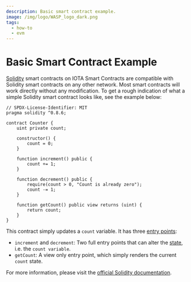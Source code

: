 ```yaml
---
description: Basic smart contract example.
image: /img/logo/WASP_logo_dark.png
tags:
  - how-to
  - evm
---
```



# Basic Smart Contract Example

[Solidity](https://docs.soliditylang.org/en/v0.8.16/) smart contracts on IOTA Smart Contracts are compatible with
Solidity smart contracts on any other network. Most smart contracts will work directly without any modification. To get
a rough indication of what a simple Solidity smart contract looks like, see the example below:

```solidity
// SPDX-License-Identifier: MIT
pragma solidity ^0.8.6;

contract Counter {
    uint private count;

    constructor() {
        count = 0;
    }

    function increment() public {
        count += 1;
    }

    function decrement() public {
        require(count > 0, "Count is already zero");
        count -= 1;
    }

    function getCount() public view returns (uint) {
        return count;
    }
}

```

This contract simply updates a `count` variable. It has
three [entry points](../explanations/smart-contract-anatomy.md#entry-points):

-   `increment` and `decrement`: Two full entry points that can alter
    the [state](../explanations/smart-contract-anatomy.md#state), i.e. the `count variable`.
-   `getCount`: A view only entry point, which simply renders the current `count` state.

For more information, please visit the [official Solidity documentation](https://docs.soliditylang.org/).

<DeployAdmonition />
